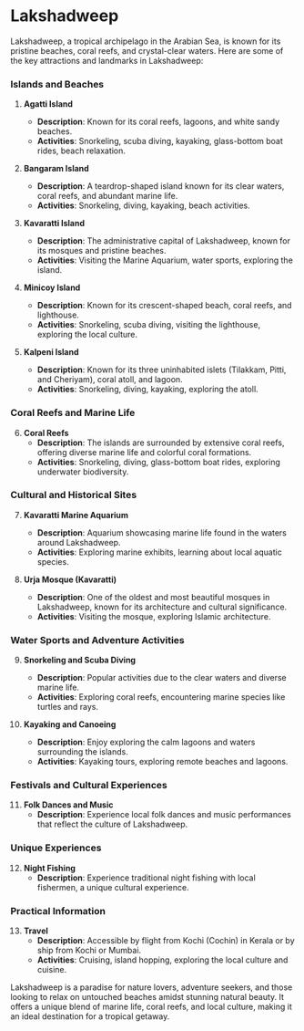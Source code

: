 # Lakshadweep

Lakshadweep, a tropical archipelago in the Arabian Sea, is known for its pristine beaches, coral reefs, and crystal-clear waters. Here are some of the key attractions and landmarks in Lakshadweep:

### Islands and Beaches

1. **Agatti Island**
   - **Description**: Known for its coral reefs, lagoons, and white sandy beaches.
   - **Activities**: Snorkeling, scuba diving, kayaking, glass-bottom boat rides, beach relaxation.

2. **Bangaram Island**
   - **Description**: A teardrop-shaped island known for its clear waters, coral reefs, and abundant marine life.
   - **Activities**: Snorkeling, diving, kayaking, beach activities.

3. **Kavaratti Island**
   - **Description**: The administrative capital of Lakshadweep, known for its mosques and pristine beaches.
   - **Activities**: Visiting the Marine Aquarium, water sports, exploring the island.

4. **Minicoy Island**
   - **Description**: Known for its crescent-shaped beach, coral reefs, and lighthouse.
   - **Activities**: Snorkeling, scuba diving, visiting the lighthouse, exploring the local culture.

5. **Kalpeni Island**
   - **Description**: Known for its three uninhabited islets (Tilakkam, Pitti, and Cheriyam), coral atoll, and lagoon.
   - **Activities**: Snorkeling, diving, kayaking, exploring the atoll.

### Coral Reefs and Marine Life

6. **Coral Reefs**
   - **Description**: The islands are surrounded by extensive coral reefs, offering diverse marine life and colorful coral formations.
   - **Activities**: Snorkeling, diving, glass-bottom boat rides, exploring underwater biodiversity.

### Cultural and Historical Sites

7. **Kavaratti Marine Aquarium**
   - **Description**: Aquarium showcasing marine life found in the waters around Lakshadweep.
   - **Activities**: Exploring marine exhibits, learning about local aquatic species.

8. **Urja Mosque (Kavaratti)**
   - **Description**: One of the oldest and most beautiful mosques in Lakshadweep, known for its architecture and cultural significance.
   - **Activities**: Visiting the mosque, exploring Islamic architecture.

### Water Sports and Adventure Activities

9. **Snorkeling and Scuba Diving**
   - **Description**: Popular activities due to the clear waters and diverse marine life.
   - **Activities**: Exploring coral reefs, encountering marine species like turtles and rays.

10. **Kayaking and Canoeing**
    - **Description**: Enjoy exploring the calm lagoons and waters surrounding the islands.
    - **Activities**: Kayaking tours, exploring remote beaches and lagoons.

### Festivals and Cultural Experiences

11. **Folk Dances and Music**
    - **Description**: Experience local folk dances and music performances that reflect the culture of Lakshadweep.

### Unique Experiences

12. **Night Fishing**
    - **Description**: Experience traditional night fishing with local fishermen, a unique cultural experience.

### Practical Information

13. **Travel**
    - **Description**: Accessible by flight from Kochi (Cochin) in Kerala or by ship from Kochi or Mumbai.
    - **Activities**: Cruising, island hopping, exploring the local culture and cuisine.

Lakshadweep is a paradise for nature lovers, adventure seekers, and those looking to relax on untouched beaches amidst stunning natural beauty. It offers a unique blend of marine life, coral reefs, and local culture, making it an ideal destination for a tropical getaway.